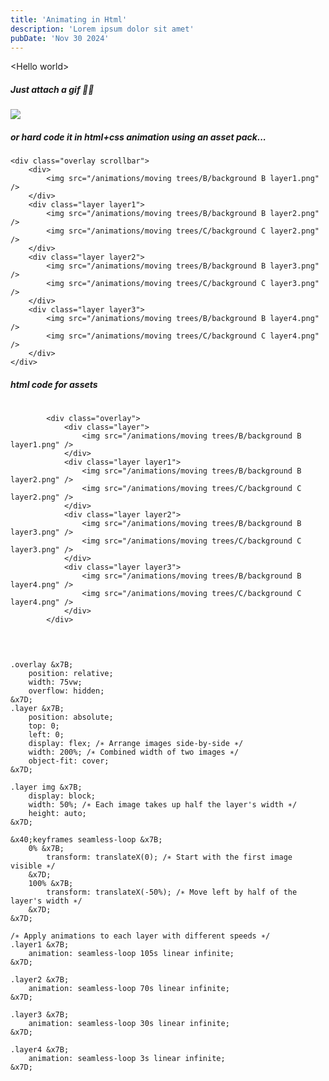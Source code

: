 ```yaml
---
title: 'Animating in Html'
description: 'Lorem ipsum dolor sit amet'
pubDate: 'Nov 30 2024'
---
```


<div class='container'>
<p>&lt;Hello world&gt;</p>

<h5>Just attach a gif 🤷🏽</h5>

<img src="/blog/69420.gif"/>

<p></p>

<h5>or hard code it in html+css animation using an asset pack...</h5>

	<div class="overlay scrollbar">
		<div>
			<img src="/animations/moving trees/B/background B layer1.png" />
		</div>
		<div class="layer layer1">
			<img src="/animations/moving trees/B/background B layer2.png" />
			<img src="/animations/moving trees/C/background C layer2.png" />
		</div>
		<div class="layer layer2">
			<img src="/animations/moving trees/B/background B layer3.png" />
			<img src="/animations/moving trees/C/background C layer3.png" />
		</div>
		<div class="layer layer3">
			<img src="/animations/moving trees/B/background B layer4.png" />
			<img src="/animations/moving trees/C/background C layer4.png" />
		</div>
	</div>
</div>

<p></p>

<h5>html code for assets</h5>

<pre>
  <code>
		&lt;div class="overlay"&gt;
			&lt;div class="layer"&gt;
				&lt;img src="/animations/moving trees/B/background B layer1.png" /&gt;
			&lt;/div&gt;
			&lt;div class="layer layer1"&gt;
				&lt;img src="/animations/moving trees/B/background B layer2.png" /&gt;
				&lt;img src="/animations/moving trees/C/background C layer2.png" /&gt;
			&lt;/div&gt;
			&lt;div class="layer layer2"&gt;
				&lt;img src="/animations/moving trees/B/background B layer3.png" /&gt;
				&lt;img src="/animations/moving trees/C/background C layer3.png" /&gt;
			&lt;/div&gt;
			&lt;div class="layer layer3"&gt;
				&lt;img src="/animations/moving trees/B/background B layer4.png" /&gt;
				&lt;img src="/animations/moving trees/C/background C layer4.png" /&gt;
			&lt;/div&gt;
		&lt;/div&gt;
  </code>
</pre>

<p></p>

<pre>
  <code>

.overlay &x7B;
	position: relative;
	width: 75vw; 	 
	overflow: hidden;
&x7D;
.layer &x7B;
	position: absolute;
	top: 0;
	left: 0;
	display: flex; /&lowast; Arrange images side-by-side &lowast;/
	width: 200%; /&lowast; Combined width of two images &lowast;/
	object-fit: cover;
&x7D;

.layer img &x7B;
	display: block;
	width: 50%; /&lowast; Each image takes up half the layer's width &lowast;/
	height: auto; 
&x7D;

&x40;keyframes seamless-loop &x7B;
	0% &x7B;
		transform: translateX(0); /&lowast; Start with the first image visible &lowast;/
	&x7D;
	100% &x7B;
		transform: translateX(-50%); /&lowast; Move left by half of the layer's width &lowast;/
	&x7D;
&x7D;

/&lowast; Apply animations to each layer with different speeds &lowast;/
.layer1 &x7B;
	animation: seamless-loop 105s linear infinite;
&x7D;

.layer2 &x7B;
	animation: seamless-loop 70s linear infinite;
&x7D;

.layer3 &x7B;
	animation: seamless-loop 30s linear infinite;
&x7D;

.layer4 &x7B;
	animation: seamless-loop 3s linear infinite;
&x7D;

	</code>
</pre>